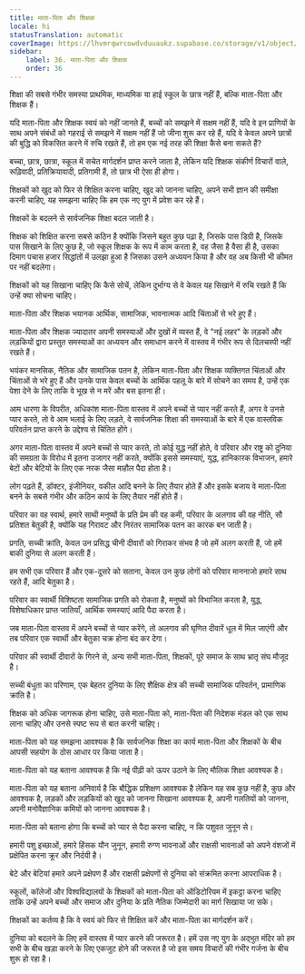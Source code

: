 ```yaml
---
title: माता-पिता और शिक्षक
locale: hi
statusTranslation: automatic
coverImage: https://lhvmrqwrcowdvduuaukz.supabase.co/storage/v1/object/public/strapi-uploads/small_cover-educacion-fundamental.webp-2d51a7828a2b1309555be27f7e2a61a0.webp
sidebar:
    label: 36. माता-पिता और शिक्षक
    order: 36
---
```

शिक्षा की सबसे गंभीर समस्या प्राथमिक, माध्यमिक या हाई स्कूल के छात्र नहीं हैं, बल्कि माता-पिता और शिक्षक हैं।

यदि माता-पिता और शिक्षक स्वयं को नहीं जानते हैं, बच्चों को समझने में सक्षम नहीं हैं, यदि वे इन प्राणियों के साथ अपने संबंधों को गहराई से समझने में सक्षम नहीं हैं जो जीना शुरू कर रहे हैं, यदि वे केवल अपने छात्रों की बुद्धि को विकसित करने में रुचि रखते हैं, तो हम एक नई तरह की शिक्षा कैसे बना सकते हैं?

बच्चा, छात्र, छात्रा, स्कूल में सचेत मार्गदर्शन प्राप्त करने जाता है, लेकिन यदि शिक्षक संकीर्ण विचारों वाले, रूढ़िवादी, प्रतिक्रियावादी, प्रतिगामी हैं, तो छात्र भी ऐसा ही होगा।

शिक्षकों को खुद को फिर से शिक्षित करना चाहिए, खुद को जानना चाहिए, अपने सभी ज्ञान की समीक्षा करनी चाहिए, यह समझना चाहिए कि हम एक नए युग में प्रवेश कर रहे हैं।

शिक्षकों के बदलने से सार्वजनिक शिक्षा बदल जाती है।

शिक्षक को शिक्षित करना सबसे कठिन है क्योंकि जिसने बहुत कुछ पढ़ा है, जिसके पास डिग्री है, जिसके पास सिखाने के लिए कुछ है, जो स्कूल शिक्षक के रूप में काम करता है, वह जैसा है वैसा ही है, उसका दिमाग पचास हजार सिद्धांतों में उलझा हुआ है जिसका उसने अध्ययन किया है और वह अब किसी भी कीमत पर नहीं बदलेगा।

शिक्षकों को यह सिखाना चाहिए कि कैसे सोचें, लेकिन दुर्भाग्य से वे केवल यह सिखाने में रुचि रखते हैं कि उन्हें क्या सोचना चाहिए।

माता-पिता और शिक्षक भयानक आर्थिक, सामाजिक, भावनात्मक आदि चिंताओं से भरे हुए हैं।

माता-पिता और शिक्षक ज्यादातर अपनी समस्याओं और दुखों में व्यस्त हैं, वे "नई लहर" के लड़कों और लड़कियों द्वारा प्रस्तुत समस्याओं का अध्ययन और समाधान करने में वास्तव में गंभीर रूप से दिलचस्पी नहीं रखते हैं।

भयंकर मानसिक, नैतिक और सामाजिक पतन है, लेकिन माता-पिता और शिक्षक व्यक्तिगत चिंताओं और चिंताओं से भरे हुए हैं और उनके पास केवल बच्चों के आर्थिक पहलू के बारे में सोचने का समय है, उन्हें एक पेशा देने के लिए ताकि वे भूख से न मरें और बस इतना ही।

आम धारणा के विपरीत, अधिकांश माता-पिता वास्तव में अपने बच्चों से प्यार नहीं करते हैं, अगर वे उनसे प्यार करते, तो वे आम भलाई के लिए लड़ते, वे सार्वजनिक शिक्षा की समस्याओं के बारे में एक वास्तविक परिवर्तन प्राप्त करने के उद्देश्य से चिंतित होंगे।

अगर माता-पिता वास्तव में अपने बच्चों से प्यार करते, तो कोई युद्ध नहीं होते, वे परिवार और राष्ट्र को दुनिया की समग्रता के विरोध में इतना उजागर नहीं करते, क्योंकि इससे समस्याएं, युद्ध, हानिकारक विभाजन, हमारे बेटों और बेटियों के लिए एक नरक जैसा माहौल पैदा होता है।

लोग पढ़ते हैं, डॉक्टर, इंजीनियर, वकील आदि बनने के लिए तैयार होते हैं और इसके बजाय वे माता-पिता बनने के सबसे गंभीर और कठिन कार्य के लिए तैयार नहीं होते हैं।

परिवार का वह स्वार्थ, हमारे साथी मनुष्यों के प्रति प्रेम की वह कमी, परिवार के अलगाव की वह नीति, सौ प्रतिशत बेतुकी है, क्योंकि यह गिरावट और निरंतर सामाजिक पतन का कारक बन जाती है।

प्रगति, सच्ची क्रांति, केवल उन प्रसिद्ध चीनी दीवारों को गिराकर संभव है जो हमें अलग करती हैं, जो हमें बाकी दुनिया से अलग करती हैं।

हम सभी एक परिवार हैं और एक-दूसरे को सताना, केवल उन कुछ लोगों को परिवार मानना ​​जो हमारे साथ रहते हैं, आदि बेतुका है।

परिवार का स्वार्थी विशिष्टता सामाजिक प्रगति को रोकता है, मनुष्यों को विभाजित करता है, युद्ध, विशेषाधिकार प्राप्त जातियाँ, आर्थिक समस्याएं आदि पैदा करता है।

जब माता-पिता वास्तव में अपने बच्चों से प्यार करेंगे, तो अलगाव की घृणित दीवारें धूल में मिल जाएंगी और तब परिवार एक स्वार्थी और बेतुका चक्र होना बंद कर देगा।

परिवार की स्वार्थी दीवारों के गिरने से, अन्य सभी माता-पिता, शिक्षकों, पूरे समाज के साथ भ्रातृ संघ मौजूद है।

सच्ची बंधुता का परिणाम, एक बेहतर दुनिया के लिए शैक्षिक क्षेत्र की सच्ची सामाजिक परिवर्तन, प्रामाणिक क्रांति है।

शिक्षक को अधिक जागरूक होना चाहिए, उसे माता-पिता को, माता-पिता की निदेशक मंडल को एक साथ लाना चाहिए और उनसे स्पष्ट रूप से बात करनी चाहिए।

माता-पिता को यह समझना आवश्यक है कि सार्वजनिक शिक्षा का कार्य माता-पिता और शिक्षकों के बीच आपसी सहयोग के ठोस आधार पर किया जाता है।

माता-पिता को यह बताना आवश्यक है कि नई पीढ़ी को ऊपर उठाने के लिए मौलिक शिक्षा आवश्यक है।

माता-पिता को यह बताना अनिवार्य है कि बौद्धिक प्रशिक्षण आवश्यक है लेकिन यह सब कुछ नहीं है, कुछ और आवश्यक है, लड़कों और लड़कियों को खुद को जानना सिखाना आवश्यक है, अपनी गलतियों को जानना, अपनी मनोवैज्ञानिक कमियों को जानना आवश्यक है।

माता-पिता को बताना होगा कि बच्चों को प्यार से पैदा करना चाहिए, न कि पशुवत जुनून से।

हमारी पशु इच्छाओं, हमारे हिंसक यौन जुनून, हमारी रुग्ण भावनाओं और राक्षसी भावनाओं को अपने वंशजों में प्रक्षेपित करना क्रूर और निर्दयी है।

बेटे और बेटियां हमारे अपने प्रक्षेपण हैं और राक्षसी प्रक्षेपणों से दुनिया को संक्रमित करना आपराधिक है।

स्कूलों, कॉलेजों और विश्वविद्यालयों के शिक्षकों को माता-पिता को ऑडिटोरियम में इकट्ठा करना चाहिए ताकि उन्हें अपने बच्चों और समाज और दुनिया के प्रति नैतिक जिम्मेदारी का मार्ग सिखाया जा सके।

शिक्षकों का कर्तव्य है कि वे स्वयं को फिर से शिक्षित करें और माता-पिता का मार्गदर्शन करें।

दुनिया को बदलने के लिए हमें वास्तव में प्यार करने की जरूरत है। हमें उस नए युग के अद्भुत मंदिर को हम सभी के बीच खड़ा करने के लिए एकजुट होने की जरूरत है जो इस समय विचारों की गंभीर गर्जना के बीच शुरू हो रहा है।
